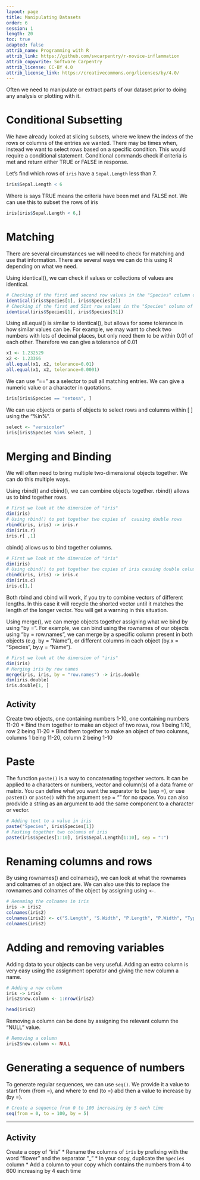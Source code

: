 ```yaml
---
layout: page
title: Manipulating Datasets
order: 6
session: 1
length: 20
toc: true
adapted: false
attrib_name: Programming with R
attrib_link: https://github.com/swcarpentry/r-novice-inflammation
attrib_copywrite: Software Carpentry
attrib_license: CC-BY 4.0
attrib_license_link: https://creativecommons.org/licenses/by/4.0/
---
```


Often we need to manipulate or extract parts of our dataset prior to doing any analysis or plotting with it.



# Conditional Subsetting

We have already looked at slicing subsets, where we knew the indexs of the rows or columns of the entries we wanted. 
There may be times when, instead we want to select rows based on a specific condition. This would require a conditional 
statement. Conditional commands check if criteria is met and return either TRUE or FALSE in response.

Let's find which rows of ```iris``` have a ```Sepal.Length``` less than 7.

```r
iris$Sepal.Length < 6
```

Where is says TRUE means the criteria have been met and FALSE not. We can use this to subset the rows of iris

```r
iris[iris$Sepal.Length < 6,]

```

# Matching

There are several circumstances we will need to check for matching and use that information. There are several ways 
we can do this using R depending on what we need.

Using identical(), we can check if values or collections of values are identical.

```r
# Checking if the first and second row values in the "Species" column of iris are identical
identical(iris$Species[1], iris$Species[2])
# Checking if the first and 51st row values in the "Species" column of iris are identical
identical(iris$Species[1], iris$Species[51])
```

Using all.equal() is similar to identical(), but allows for some tolerance in how similar values can be. For example, we may want to check two numbers with lots of decimal places, but only need them to be within 0.01 of each other. Therefore we can give a tolerance of 0.01

``` r
x1 <- 1.232529
x2 <- 1.23366
all.equal(x1, x2, tolerance=0.01)
all.equal(x1, x2, tolerance=0.0001)
```

We can use "==" as a selector to pull all matching entries. We can give a numeric value or a character in quotations.

```r
iris[iris$Species == "setosa", ]
```

We can use objects or parts of objects to select rows and columns within [ ] using the "%in%".   

```r
select <- "versicolor"
iris[iris$Species %in% select, ]
```



# Merging and Binding 

We will often need to bring multiple two-dimensional objects together. We can do this multiple ways. 

Using rbind() and cbind(), we can combine objects together. rbind() allows us to bind together rows.

```r
# First we look at the dimension of "iris"
dim(iris)
# Using rbind() to put together two copies of  causing double rows
rbind(iris, iris) -> iris.r
dim(iris.r)
iris.r[ ,1]
```

cbind() allows us to bind together columns.

```r
# First we look at the dimension of "iris"
dim(iris)
# Using cbind() to put together two copies of iris causing double columns
cbind(iris, iris) -> iris.c
dim(iris.c)
iris.c[1,]
```

Both rbind and cbind will work, if you try to combine vectors of different lengths. In this case it will recycle the shorted vector
until it matches the length of the longer vector. You will get a warning in this situation. 

Using merge(), we can merge objects together assigning what we bind by using "by =". For example, we can bind using the rownames of our objects using "by = row.names", we can merge by a specific column present in both objects (e.g. by = "Name"), or different columns in each object (by.x = "Species", by.y = "Name").

``` r
# First we look at the dimension of "iris"
dim(iris)
# Merging iris by row names
merge(iris, iris, by = "row.names") -> iris.double
dim(iris.double)
iris.double[1, ]
```

## Activity 

Create two objects, one containing numbers 1-10, one containing numbers 11-20
    * Bind them together to make an object of two rows, row 1 being 1:10, row 2 being 11-20
    * Bind them together to make an object of two columns, columns 1 being 11-20, column 2 being 1-10


# Paste

The function ```paste()``` is a way to concatenating together vectors. It can be applied to a characters or numbers, 
vector and column(s) of a data frame or matrix. You can define what you want the separator to be (sep =), or use 
```paste0()``` or ```paste()``` with the argument sep = "" for no space. You can also prodvide a string as an argument
to add the same component to a character or vector.

``` r
# Adding text to a value in iris
paste("Species", iris$Species[1])
# Pasting together two columns of iris
paste(iris$Species[1:10], iris$Sepal.Length[1:10], sep = ":")
```


# Renaming columns and rows 

By using rownames() and colnames(), we can look at what the rownames and colnames of an object are. We can also use this 
to replace the rownames and colnames of the object by assigning using ```<-```.

``` r
# Renaming the colnames in iris
iris -> iris2
colnames(iris2)
colnames(iris2) <- c("S.Length", "S.Width", "P.Length", "P.Width", "Type")
colnames(iris2)
```


# Adding and removing variables

Adding data to your objects can be very useful. Adding an extra column is very easy using the assignment operator
and giving the new column a name.

``` r
# Adding a new column
iris -> iris2
iris2$new.column <- 1:nrow(iris2)

head(iris2)
```

Removing a column can be done by assigning the relevant column the "NULL" value.

``` r
# Removing a column
iris2$new.column <- NULL
```


# Generating a sequence of numbers

To generate regular sequences, we can use ```seq()```. We provide it a value to start from (from =), and where to 
end (to =) abd then a value to increase by (by =).

``` r
# Create a sequence from 0 to 100 increasing by 5 each time
seq(from = 0, to = 100, by = 5)
```

***

## Activity

Create a copy of "iris"
    * Rename the columns of ```iris``` by prefixing with the word "flower" and the separator "_"
    * In your copy, duplicate the ```Species``` column
    * Add a column to your copy which contains the numbers from 4 to 600 increasing by 4 each time

